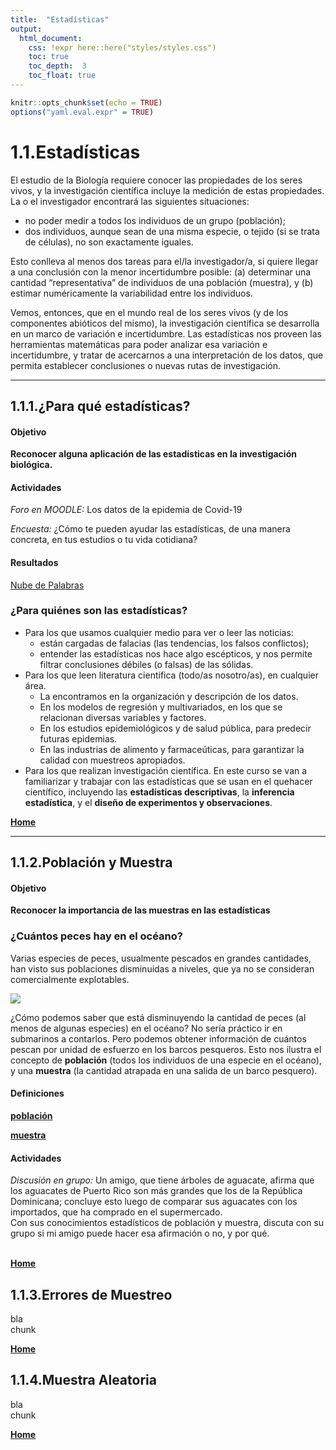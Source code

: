 ```yaml
---
title:  "Estadísticas"
output:
  html_document:
    css: !expr here::here("styles/styles.css")
    toc: true
    toc_depth:  3
    toc_float: true
---
```


```r
knitr::opts_chunk$set(echo = TRUE)
options("yaml.eval.expr" = TRUE)
```


# 1.1.Estadísticas

El estudio de la Biología requiere conocer las propiedades de los seres vivos, y la investigación científica incluye la medición de estas propiedades.  La o el investigador encontrará las siguientes situaciones:  

* no poder medir a todos los individuos de un grupo (población);    
* dos individuos, aunque sean de una misma especie, o tejido (si se trata de células), no son exactamente iguales.  

Esto conlleva al menos dos tareas para el/la investigador/a, si quiere llegar a una conclusión con la menor incertidumbre posible: (a) determinar una cantidad "representativa" de individuos de una población (muestra), y (b) estimar numéricamente la variabilidad entre los individuos.  

Vemos, entonces, que en el mundo real de los seres vivos (y de los componentes abióticos del mismo), la investigación científica se desarrolla en un marco de variación e incertidumbre.  Las estadísticas nos proveen las herramientas matemáticas para poder analizar esa variación e incertidumbre, y tratar de acercarnos a una interpretación de los datos, que permita establecer conclusiones o nuevas rutas de investigación.

*** 

## 1.1.1.¿Para qué estadísticas?
#### Objetivo
__Reconocer alguna aplicación de las estadísticas en la investigación biológica.__

#### __Actividades__  

_Foro en MOODLE:_ Los datos de la epidemia de Covid-19

_Encuesta:_ ¿Cómo te pueden ayudar las estadísticas, de una manera concreta, en tus estudios o tu vida cotidiana?

#### __Resultados__    

[Nube de Palabras](https://rpubs.com/dsfernandez/649391)  

### ¿Para quiénes son las estadísticas?  

* Para los que usamos cualquier medio para ver o leer las noticias:
  + están cargadas de falacias (las tendencias, los falsos conflictos);
  + entender las estadísticas nos hace algo escépticos, y nos permite filtrar conclusiones débiles (o falsas) 
 de las sólidas.  
* Para los que leen literatura científica (todo/as nosotro/as), en cualquier área.  
  + La encontramos en la organización y descripción de los datos.
  + En los modelos de regresión y multivariados, en los que se relacionan diversas variables y factores.
  + En los estudios epidemiológicos y de salud pública, para predecir futuras epidemias.
  + En las industrias de alimento y farmaceúticas, para garantizar la calidad con muestreos apropiados.  
* Para los que realizan investigación científica.  En este curso se van a familiarizar y trabajar con las estadísticas que se usan en el quehacer científico, incluyendo las __estadísticas descriptivas__, la __inferencia estadística__, y el __diseño de experimentos y observaciones__.
 
 
[  __Home__](https://dsfernandez.github.io/bioestadisticas/index.html)

*** 

## 1.1.2.Población y Muestra
#### Objetivo
__Reconocer la importancia de las muestras en las estadísticas__  

### ¿Cuántos peces hay en el océano?  

Varias especies de peces, usualmente pescados en grandes cantidades, han visto sus poblaciones disminuidas a niveles, que ya no se consideran comercialmente explotables.

![](./imagenes/pesca-decline.jpg)

¿Cómo podemos saber que está disminuyendo la cantidad de peces (al menos de algunas especies) en el océano?  No sería práctico ir en submarinos a contarlos.  Pero podemos obtener información de cuántos pescan por unidad de esfuerzo en los barcos pesqueros.  Esto nos ilustra el concepto de __población__ (todos los individuos de una especie en el océano), y una __muestra__ (la cantidad atrapada en una salida de un barco pesquero).

#### __Definiciones__  

[ __población__](https://online.upr.edu/mod/glossary/showentry.php?eid=5159)  

[ __muestra__](https://online.upr.edu/mod/glossary/showentry.php?eid=5161)

#### __Actividades__

_Discusión en grupo:_ Un amigo, que tiene árboles de aguacate, afirma que los aguacates de Puerto Rico son más grandes que los de la República Dominicana; concluye esto luego de comparar sus aguacates con los importados, que ha comprado en el supermercado.  
Con sus conocimientos estadísticos de población y muestra, discuta con su grupo si mi amigo puede hacer esa afirmación o no, y por qué.  
\
 
[  __Home__](https://dsfernandez.github.io/bioestadisticas/index.html)

## 1.1.3.Errores de Muestreo

bla  
chunk  

[  __Home__](https://dsfernandez.github.io/bioestadisticas/index.html)

## 1.1.4.Muestra Aleatoria

bla   
chunk  

[  __Home__](https://dsfernandez.github.io/bioestadisticas/index.html)

